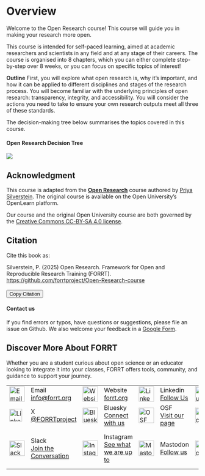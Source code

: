 # Overview {.unnumbered}

Welcome to the Open Research course! This course will guide you in making your research more open.

This course is intended for self-paced learning, aimed at academic researchers and scientists in any field and at any stage of their careers. The course is organised into 8 chapters, which you can either complete step-by-step over 8 weeks, or you can focus on specific topics of interest!

**Outline** First, you will explore what open research is, why it’s important, and how it can be applied to different disciplines and stages of the research process. You will become familiar with the underlying principles of open research: transparency, integrity, and accessibility. You will consider the actions you need to take to ensure your own research outputs meet all three of these standards.

The decision-making tree below summarises the topics covered in this course.

#### Open Research Decision Tree {.unnumbered}

![](images/decision_tree.png){fig-align="left"}

## Acknowledgment {.unnumbered}

This course is adapted from the [**Open Research**](https://www.open.edu/openlearncreate/course/view.php?id=11974){target="_blank"} course authored by [Priya Silverstein](https://www.priyasilverstein.com/){target="_blank"}. The original course is available on the Open University's OpenLearn platform.

::: {.red title="License" icon="false"}
Our course and the original Open University course are both governed by the [Creative Commons CC-BY-SA 4.0 license](https://creativecommons.org/licenses/by-sa/4.0/){target="_blank"}.
:::

## Citation {.unnumbered}

Cite this book as:

```{=html}
<div>
Silverstein, P. (2025) Open Research. Framework for Open and Reproducible Research Training (FORRT). <a href="https://github.com/forrtproject/Open-Research-course">https://github.com/forrtproject/Open-Research-course</a>
</div>
<br>
<input type="text"id="citation" value="Silverstein" style="display:none;">

<button class="cite" id="copyButton">Copy Citation</button>

<script>
document.addEventListener('DOMContentLoaded', () => {
        const copyButton = document.getElementById("copyButton");
        const citation = document.getElementById("citation");

        copyButton.addEventListener('click', async () => {
            try {
                await navigator.clipboard.writeText("Silverstein, P. (2025) Open Research. Framework for Open and Reproducible Research Training (FORRT). https://github.com/forrtproject/Open-Research-course");
                console.log('Text copied to clipboard!');
                copyButton.textContent = 'Copied!';
                setTimeout(() => {
                    copyButton.textContent = 'Copy Citation';
                }, 1500);
            } catch (err) {
                console.error('Failed to copy text: ', err);
                alert('Failed to copy text. Please try again or copy manually.');
            }
        });
    });
</script>
```

#### Contact us {.unnumbered}

If you find errors or typos, have questions or suggestions, please file an issue on Github. We also welcome your feedback in a [Google Form](https://forms.gle/agyL2pyQvWdXQ4bk8){target="_blank"}.

## Discover More About FORRT

Whether you are a student curious about open science or an educator looking to integrate it into your classes, FORRT offers tools, community, and guidance to support your journey.

```{=html}
<table>
  <colgroup>
    <col style="width: 6%;">
    <col style="width: 19%;">
    <col style="width: 6%;">
    <col style="width: 19%;">
    <col style="width: 6%;">
    <col style="width: 19%;">
    <col style="width: 6%;">
    <col style="width: 19%;">
  </colgroup>
  <tr>
    <td><img src="assets/social/email.svg" alt="Email" width="40" height="40"/></td>
    <td><span class="smaller">Email</span><br><a class="smallest" href="mailto:info@forrt.org">info@forrt.org</a></td>
    <td><img src="assets/social/forrt.svg" alt="Website" width="40" height="40"/></td>
    <td><span class="smaller">Website</span><br><a class="smallest" href="https://forrt.org/ ">forrt.org</a></td>
    <td><img src="assets/social/linkedin.svg" alt="Linkedin" width="40" height="40"/></td>
    <td><span class="smaller">Linkedin</span><br><a class="smallest" href="https://uk.linkedin.com/company/forrt">Follow Us</a></td>
    <td><img src="assets/social/youtube.svg" alt="Youtube" width="40" height="40"/></td>
    <td><span class="smaller">Youtube</span><br><a class="smallest" href="https://www.youtube.com/@forrtproject9995">Subscribe</a></td>
  </tr>
  <tr>
    <td><img src="assets/social/x.svg" alt="Linkedin" width="33" height="33"/></td>
    <td><span class="smaller">X</span><br><a class="smallest" href="https://x.com/@FORRTproject">@FORRTproject</a></td>
    <td><img src="assets/social/Bluesky.svg" alt="Bluesky" width="40" height="40"/></td>
    <td><span class="smaller">Bluesky</span><br><a class="smallest" href="https://bsky.app/profile/forrt.bsky.social">Connect with us</a></td>
    <td><img src="assets/social/OSF.svg" alt="OSF" width="40" height="40"/></td>
    <td><span class="smaller">OSF</span><br><a class="smallest" href="https://osf.io/mb46h/">Visit our page</a></td>
    <td><img src="assets/social/facebook.svg" alt="Facebook" width="40" height="40"/></td>
    <td><span class="smaller">Facebook</span><br><a class="smallest" href="https://www.facebook.com/profile.php?id=100079008639536 ">Find us there</a></td>
  </tr>
  <tr>
    <td><img src="assets/social/Slack.svg" alt="Slack" width="40" height="40"/></td>
    <td><span class="smaller">Slack</span><br><a class="smallest" href="">Join the Conversation</a></td>
    <td><img src="assets/social/instagram.svg" alt="Instagram" width="40" height="40"/></td>
    <td><span class="smaller">Instagram</span><br><a class="smallest" href="https://www.instagram.com/forrtproject/">See what we are up to</a></td>
    <td><img src="assets/social/mastodon.svg" alt="Mastodon" width="40" height="40"/></td>
    <td><span class="smaller">Mastodon</span><br><a class="smallest" href="https://mastodon.social/@FORRT">Follow us</a></td>
    <td><img src="assets/social/google_scholar.svg" alt="Google Scholar" width="40" height="40"/></td>
    <td><span class="smaller">Google Scholar</span><br><a class="smallest" href="https://scholar.google.com/citations?user=JrBcgGMAAAAJ&hl=en&authuser=1">Check out our citations</a></td>
    
  </tr>
</table>
```
